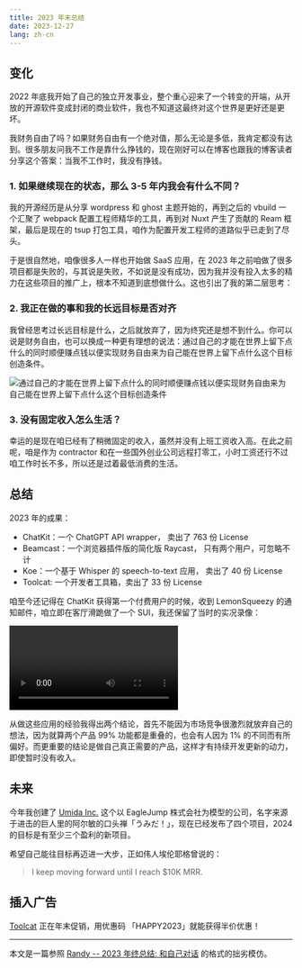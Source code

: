```yaml
---
title: 2023 年末总结
date: 2023-12-27
lang: zh-cn
---
```


## 变化

2022 年底我开始了自己的独立开发事业，整个重心迎来了一个转变的开端，从开放的开源软件变成封闭的商业软件，我也不知道这最终对这个世界是更好还是更坏。

我财务自由了吗？如果财务自由有一个绝对值，那么无论是多低，我肯定都没有达到。很多朋友问我不工作是靠什么挣钱的，现在刚好可以在博客也跟我的博客读者分享这个答案：当我不工作时，我没有挣钱。

### 1. 如果继续现在的状态，那么 3-5 年内我会有什么不同？

我的开源经历是从分享 wordpress 和 ghost 主题开始的，再到之后的 vbuild 一个汇聚了 webpack 配置工程师精华的工具，再到对 Nuxt 产生了贡献的 Ream 框架，最后是现在的 tsup 打包工具，咱作为配置开发工程师的道路似乎已走到了尽头。

于是很自然地，咱像很多人一样也开始做 SaaS 应用，在 2023 年之前咱做了很多项目都是失败的，与其说是失败，不如说是没有成功，因为我并没有投入太多的精力在这些项目的推广上，根本不知道到底想做什么。这也引出了我的第二层思考：

### 2. 我正在做的事和我的长远目标是否对齐

我曾经思考过长远目标是什么，之后就放弃了，因为终究还是想不到什么。你可以说是财务自由，也可以换成一种更有理想的说法：通过自己的才能在世界上留下点什么的同时顺便赚点钱以便实现财务自由来为自己能在世界上留下点什么这个目标创造条件。

![通过自己的才能在世界上留下点什么的同时顺便赚点钱以便实现财务自由来为自己能在世界上留下点什么这个目标创造条件](https://cdn.jsdelivr.net/gh/egoist-bot/images@main/uPic/c4nBwU.png)

### 3. 没有固定收入怎么生活？

幸运的是现在咱已经有了稍微固定的收入，虽然并没有上班工资收入高。在此之前呢，咱是作为 contractor 和在一些国外创业公司远程打零工，小时工资还行不过咱工作时长不多，所以还是过着最低消费的生活。

## 总结

2023 年的成果：

- ChatKit：一个 ChatGPT API wrapper， 卖出了 763 份 License
- Beamcast：一个浏览器插件版的简化版 Raycast， 只有两个用户，可忽略不计
- Koe：一个基于 Whisper 的 speech-to-text 应用， 卖出了 40 份 License
- Toolcat: 一个开发者工具箱，卖出了 33 份 License

咱至今还记得在 ChatKit 获得第一个付费用户的时候，收到 LemonSqueezy 的通知邮件，咱立即在客厅滑跪做了一个 SUI，我还保留了当时的实况录像：

<video
  controls
  src="https://cdn.jsdelivr.net/gh/egoist-bot/images@main/uPic/nCEcvS.mp4"
/>

从做这些应用的经验我得出两个结论，首先不能因为市场竞争很激烈就放弃自己的想法，因为就算两个产品 99% 功能都是重叠的，也会有人因为 1% 的不同而有所偏好。而更重要的结论是做自己真正需要的产品，这样才有持续开发更新的动力，即使暂时没有收入。

## 未来

今年我创建了 [Umida Inc.](https://umida.co) 这个以 EagleJump 株式会社为模型的公司，名字来源于进击的巨人里的阿尔敏的口头禅「うみだ！」，现在已经发布了四个项目，2024 的目标是有至少三个盈利的新项目。

希望自己能往目标再迈进一大步，正如伟人埃伦耶格曾说的：

> I keep moving forward until I reach $10K MRR.

## 插入广告

[Toolcat](https://toolcat.app) 正在年末促销，用优惠码 「HAPPY2023」就能获得半价优惠！

---

本文是一篇参照 [Randy -- 2023 年终总结: 和自己对话](https://lutaonan.com/blog/2023-summary/) 的格式的拙劣模仿。
